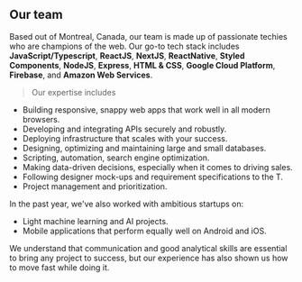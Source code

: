 ## Our team

Based out of Montreal, Canada, our team is made up of passionate techies who are champions of the web. Our go-to tech stack includes **JavaScript/Typescript**, **ReactJS**, **NextJS**, **ReactNative**, **Styled Components**, **NodeJS**, **Express**, **HTML & CSS**, **Google Cloud Platform**, **Firebase**, and **Amazon Web Services**.

> Our expertise includes

- Building responsive, snappy web apps that work well in all modern browsers.
- Developing and integrating APIs securely and robustly.
- Deploying infrastructure that scales with your success.
- Designing, optimizing and maintaining large and small databases.
- Scripting, automation, search engine optimization.
- Making data-driven decisions, especially when it comes to driving sales.
- Following designer mock-ups and requirement specifications to the T.
- Project management and prioritization.

In the past year, we've also worked with ambitious startups on:

- Light machine learning and AI projects.
- Mobile applications that perform equally well on Android and iOS.

We understand that communication and good analytical skills are essential to bring any project to success, but our experience has also shown us how to move fast while doing it.

